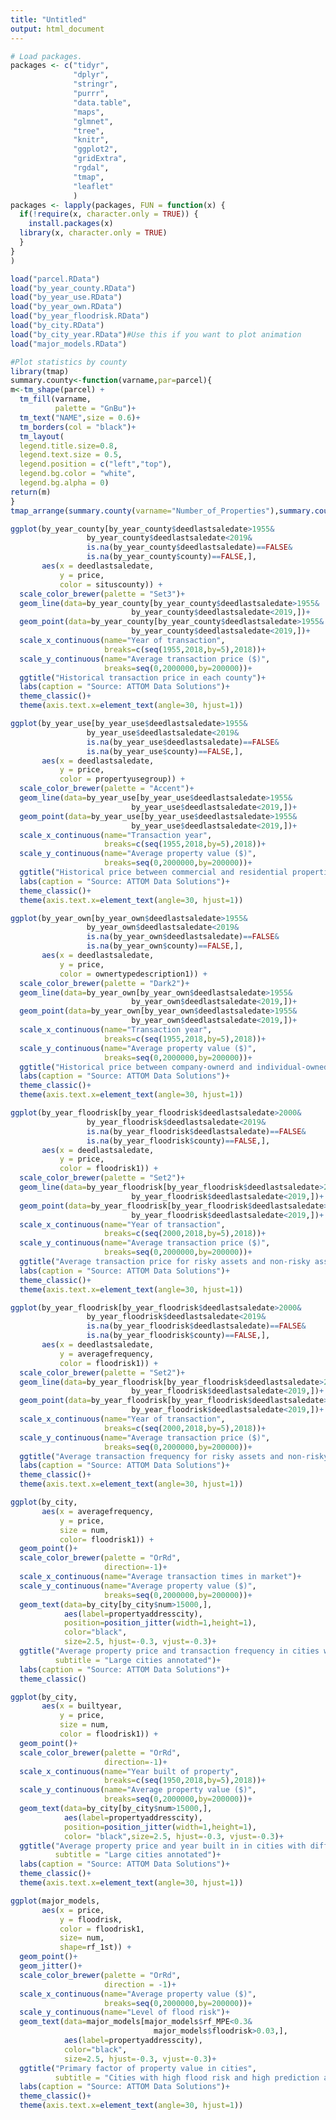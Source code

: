 ```yaml
---
title: "Untitled"
output: html_document
---
```

```r
# Load packages.
packages <- c("tidyr", 
              "dplyr",
              "stringr",
              "purrr", 
              "data.table", 
              "maps",
              "glmnet",
              "tree",
              "knitr",
              "ggplot2",
              "gridExtra",
              "rgdal",
              "tmap",
              "leaflet"
              )
packages <- lapply(packages, FUN = function(x) {
  if(!require(x, character.only = TRUE)) {
    install.packages(x)
  library(x, character.only = TRUE)
  }
}
)
```

```r
load("parcel.RData")
load("by_year_county.RData")
load("by_year_use.RData")
load("by_year_own.RData")
load("by_year_floodrisk.RData")
load("by_city.RData")
load("by_city_year.RData")#Use this if you want to plot animation
load("major_models.RData")
```

```r
#Plot statistics by county
library(tmap)
summary.county<-function(varname,par=parcel){
m<-tm_shape(parcel) + 
  tm_fill(varname,
          palette = "GnBu")+
  tm_text("NAME",size = 0.6)+
  tm_borders(col = "black")+
  tm_layout(
  legend.title.size=0.8,
  legend.text.size = 0.5,
  legend.position = c("left","top"),
  legend.bg.color = "white",
  legend.bg.alpha = 0)
return(m)
}
tmap_arrange(summary.county(varname="Number_of_Properties"),summary.county(varname="Average_Price"),summary.county(varname="Average_Living_Area"),summary.county(varname="Average_Built_Year"),nrow = 2)
```



```r
ggplot(by_year_county[by_year_county$deedlastsaledate>1955&
                 by_year_county$deedlastsaledate<2019&
                 is.na(by_year_county$deedlastsaledate)==FALSE&
                 is.na(by_year_county$county)==FALSE,],
       aes(x = deedlastsaledate,
           y = price,
           color = situscounty)) +
  scale_color_brewer(palette = "Set3")+
  geom_line(data=by_year_county[by_year_county$deedlastsaledate>1955&
                           by_year_county$deedlastsaledate<2019,])+
  geom_point(data=by_year_county[by_year_county$deedlastsaledate>1955&
                           by_year_county$deedlastsaledate<2019,])+
  scale_x_continuous(name="Year of transaction", 
                     breaks=c(seq(1955,2018,by=5),2018))+
  scale_y_continuous(name="Average transaction price ($)", 
                     breaks=seq(0,2000000,by=200000))+
  ggtitle("Historical transaction price in each county")+
  labs(caption = "Source: ATTOM Data Solutions")+
  theme_classic()+
  theme(axis.text.x=element_text(angle=30, hjust=1))
```


```r
ggplot(by_year_use[by_year_use$deedlastsaledate>1955&
                 by_year_use$deedlastsaledate<2019&
                 is.na(by_year_use$deedlastsaledate)==FALSE&
                 is.na(by_year_use$county)==FALSE,],
       aes(x = deedlastsaledate,
           y = price,
           color = propertyusegroup)) +
  scale_color_brewer(palette = "Accent")+
  geom_line(data=by_year_use[by_year_use$deedlastsaledate>1955&
                           by_year_use$deedlastsaledate<2019,])+
  geom_point(data=by_year_use[by_year_use$deedlastsaledate>1955&
                           by_year_use$deedlastsaledate<2019,])+
  scale_x_continuous(name="Transaction year", 
                     breaks=c(seq(1955,2018,by=5),2018))+
  scale_y_continuous(name="Average property value ($)", 
                     breaks=seq(0,2000000,by=200000))+
  ggtitle("Historical price between commercial and residential properties")+
  labs(caption = "Source: ATTOM Data Solutions")+
  theme_classic()+
  theme(axis.text.x=element_text(angle=30, hjust=1))
```

```r
ggplot(by_year_own[by_year_own$deedlastsaledate>1955&
                 by_year_own$deedlastsaledate<2019&
                 is.na(by_year_own$deedlastsaledate)==FALSE&
                 is.na(by_year_own$county)==FALSE,],
       aes(x = deedlastsaledate,
           y = price,
           color = ownertypedescription1)) +
  scale_color_brewer(palette = "Dark2")+
  geom_line(data=by_year_own[by_year_own$deedlastsaledate>1955&
                           by_year_own$deedlastsaledate<2019,])+
  geom_point(data=by_year_own[by_year_own$deedlastsaledate>1955&
                           by_year_own$deedlastsaledate<2019,])+
  scale_x_continuous(name="Transaction year", 
                     breaks=c(seq(1955,2018,by=5),2018))+
  scale_y_continuous(name="Average property value ($)", 
                     breaks=seq(0,2000000,by=200000))+
  ggtitle("Historical price between company-ownerd and individual-owned properties")+
  labs(caption = "Source: ATTOM Data Solutions")+
  theme_classic()+
  theme(axis.text.x=element_text(angle=30, hjust=1))
```

```r
ggplot(by_year_floodrisk[by_year_floodrisk$deedlastsaledate>2000&
                 by_year_floodrisk$deedlastsaledate<2019&
                 is.na(by_year_floodrisk$deedlastsaledate)==FALSE&
                 is.na(by_year_floodrisk$county)==FALSE,],
       aes(x = deedlastsaledate,
           y = price,
           color = floodrisk1)) +
  scale_color_brewer(palette = "Set2")+
  geom_line(data=by_year_floodrisk[by_year_floodrisk$deedlastsaledate>2000&
                           by_year_floodrisk$deedlastsaledate<2019,])+
  geom_point(data=by_year_floodrisk[by_year_floodrisk$deedlastsaledate>2000&
                           by_year_floodrisk$deedlastsaledate<2019,])+
  scale_x_continuous(name="Year of transaction", 
                     breaks=c(seq(2000,2018,by=5),2018))+
  scale_y_continuous(name="Average transaction price ($)", 
                     breaks=seq(0,2000000,by=200000))+
  ggtitle("Average transaction price for risky assets and non-risky assets")+
  labs(caption = "Source: ATTOM Data Solutions")+
  theme_classic()+
  theme(axis.text.x=element_text(angle=30, hjust=1))
```

```r
ggplot(by_year_floodrisk[by_year_floodrisk$deedlastsaledate>2000&
                 by_year_floodrisk$deedlastsaledate<2019&
                 is.na(by_year_floodrisk$deedlastsaledate)==FALSE&
                 is.na(by_year_floodrisk$county)==FALSE,],
       aes(x = deedlastsaledate,
           y = averagefrequency,
           color = floodrisk1)) +
  scale_color_brewer(palette = "Set2")+
  geom_line(data=by_year_floodrisk[by_year_floodrisk$deedlastsaledate>2000&
                           by_year_floodrisk$deedlastsaledate<2019,])+
  geom_point(data=by_year_floodrisk[by_year_floodrisk$deedlastsaledate>2000&
                           by_year_floodrisk$deedlastsaledate<2019,])+
  scale_x_continuous(name="Year of transaction", 
                     breaks=c(seq(2000,2018,by=5),2018))+
  scale_y_continuous(name="Average transaction price ($)", 
                     breaks=seq(0,2000000,by=200000))+
  ggtitle("Average transaction frequency for risky assets and non-risky assets")+
  labs(caption = "Source: ATTOM Data Solutions")+
  theme_classic()+
  theme(axis.text.x=element_text(angle=30, hjust=1))
```


```r
ggplot(by_city,
       aes(x = averagefrequency,
           y = price,
           size = num,
           color= floodrisk1)) +
  geom_point()+
  scale_color_brewer(palette = "OrRd", 
                     direction=-1)+
  scale_x_continuous(name="Average transaction times in market")+
  scale_y_continuous(name="Average property value ($)", 
                     breaks=seq(0,2000000,by=200000))+
  geom_text(data=by_city[by_city$num>15000,],
            aes(label=propertyaddresscity),
            position=position_jitter(width=1,height=1),
            color="black",
            size=2.5, hjust=-0.3, vjust=-0.3)+
  ggtitle("Average property price and transaction frequency in cities with different flooding risk",
          subtitle = "Large cities annotated")+
  labs(caption = "Source: ATTOM Data Solutions")+
  theme_classic()
```

```r
ggplot(by_city,
       aes(x = builtyear,
           y = price,
           size = num,
           color = floodrisk1)) +
  geom_point()+
  scale_color_brewer(palette = "OrRd", 
                     direction=-1)+
  scale_x_continuous(name="Year built of property", 
                     breaks=c(seq(1950,2018,by=5),2018))+
  scale_y_continuous(name="Average property value ($)", 
                     breaks=seq(0,2000000,by=200000))+
  geom_text(data=by_city[by_city$num>15000,],
            aes(label=propertyaddresscity),
            position=position_jitter(width=1,height=1),
            color= "black",size=2.5, hjust=-0.3, vjust=-0.3)+
  ggtitle("Average property price and year built in in cities with different flooding risk",
          subtitle = "Large cities annotated")+
  labs(caption = "Source: ATTOM Data Solutions")+
  theme_classic()+
  theme(axis.text.x=element_text(angle=30, hjust=1))
```

```r
ggplot(major_models,
       aes(x = price,
           y = floodrisk,
           color = floodrisk1,
           size= num,
           shape=rf_1st)) +
  geom_point()+
  geom_jitter()+
  scale_color_brewer(palette = "OrRd",
                     direction = -1)+
  scale_x_continuous(name="Average property value ($)", 
                     breaks=seq(0,2000000,by=200000))+
  scale_y_continuous(name="Level of flood risk")+
  geom_text(data=major_models[major_models$rf_MPE<0.3&
                                major_models$floodrisk>0.03,],
            aes(label=propertyaddresscity),
            color="black",
            size=2.5, hjust=-0.3, vjust=-0.3)+
  ggtitle("Primary factor of property value in cities",
          subtitle = "Cities with high flood risk and high prediction accuracy (within 30%) annotated")+
  labs(caption = "Source: ATTOM Data Solutions")+
  theme_classic()+
  theme(axis.text.x=element_text(angle=30, hjust=1))
```